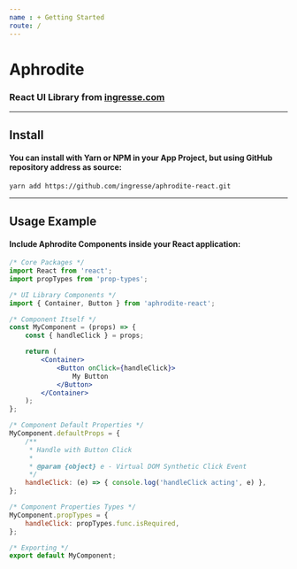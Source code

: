 ```yaml
---
name : + Getting Started
route: /
---
```


# Aphrodite
### React UI Library from [ingresse.com](https://www.ingresse.com)

---

## Install
#### You can install with Yarn or NPM in your App Project, but using GitHub repository address as source:
```
yarn add https://github.com/ingresse/aphrodite-react.git
```

---

## Usage Example
#### Include Aphrodite Components inside your React application:

```jsx
/* Core Packages */
import React from 'react';
import propTypes from 'prop-types';

/* UI Library Components */
import { Container, Button } from 'aphrodite-react';

/* Component Itself */
const MyComponent = (props) => {
    const { handleClick } = props;

    return (
        <Container>
            <Button onClick={handleClick}>
                My Button
            </Button>
        </Container>
    );
};

/* Component Default Properties */
MyComponent.defaultProps = {
    /**
     * Handle with Button Click
     *
     * @param {object} e - Virtual DOM Synthetic Click Event
     */
    handleClick: (e) => { console.log('handleClick acting', e) },
};

/* Component Properties Types */
MyComponent.propTypes = {
    handleClick: propTypes.func.isRequired,
};

/* Exporting */
export default MyComponent;

```
